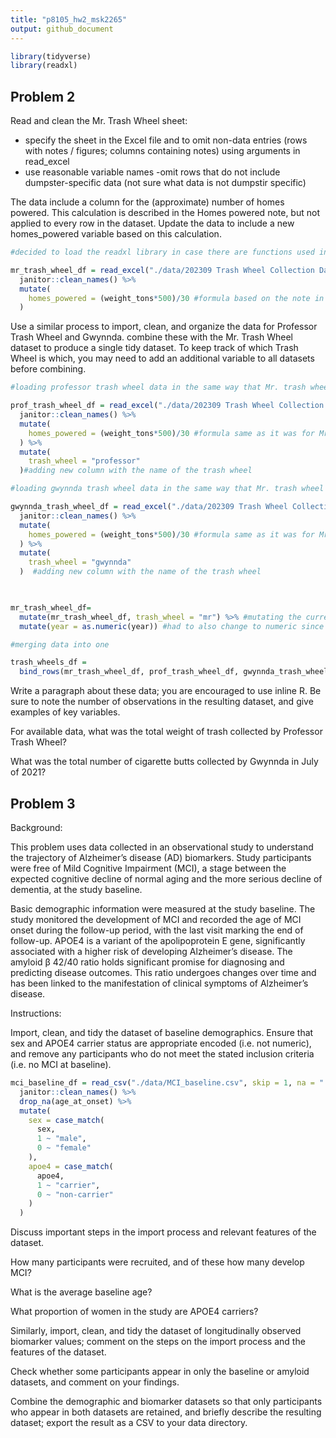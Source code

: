 ```yaml
---
title: "p8105_hw2_msk2265"
output: github_document
---
```


```r
library(tidyverse)
library(readxl)
```

## Problem 2

Read and clean the Mr. Trash Wheel sheet:

-   specify the sheet in the Excel file and to omit non-data entries (rows with notes / figures; columns containing notes) using arguments in read_excel
-   use reasonable variable names -omit rows that do not include dumpster-specific data (not sure what data is not dumpstir specific)

The data include a column for the (approximate) number of homes powered. This calculation is described in the Homes powered note, but not applied to every row in the dataset. Update the data to include a new homes_powered variable based on this calculation.

```r
#decided to load the readxl library in case there are functions used in the background other than jusr readxl

mr_trash_wheel_df = read_excel("./data/202309 Trash Wheel Collection Data.xlsx", sheet = "Mr. Trash Wheel", range = "A2:N586") %>% 
  janitor::clean_names() %>% 
  mutate( 
    homes_powered = (weight_tons*500)/30 #formula based on the note in the excel spreadsheet: Homes Powered - Each ton of trash equates to on average 500 kilowatts of electricity.  An average household will use 30 kilowatts per day.
  )
```

Use a similar process to import, clean, and organize the data for Professor Trash Wheel and Gwynnda. combine these with the Mr. Trash Wheel dataset to produce a single tidy dataset. To keep track of which Trash Wheel is which, you may need to add an additional variable to all datasets before combining.

```r
#loading professor trash wheel data in the same way that Mr. trash wheel was loaded

prof_trash_wheel_df = read_excel("./data/202309 Trash Wheel Collection Data.xlsx", sheet = "Professor Trash Wheel", range = "A2:M108") %>% 
  janitor::clean_names() %>% 
  mutate( 
    homes_powered = (weight_tons*500)/30 #formula same as it was for Mr. trash wheel
  ) %>% 
  mutate(
    trash_wheel = "professor"
  )#adding new column with the name of the trash wheel 

#loading gwynnda trash wheel data in the same way that Mr. trash wheel was loaded

gwynnda_trash_wheel_df = read_excel("./data/202309 Trash Wheel Collection Data.xlsx", sheet = "Gwynnda Trash Wheel", range = "A2:L157") %>% 
  janitor::clean_names() %>% 
  mutate( 
    homes_powered = (weight_tons*500)/30 #formula same as it was for Mr. trash wheel
  ) %>% 
  mutate(
    trash_wheel = "gwynnda"
  )  #adding new column with the name of the trash wheel 
  


mr_trash_wheel_df=
  mutate(mr_trash_wheel_df, trash_wheel = "mr") %>% #mutating the current Mr. trash wheel dataframe. this could be done when loading the date, but I decided to do it here because the first part of this problem does not involve adding this variable.
  mutate(year = as.numeric(year)) #had to also change to numeric since the other datasets were stored as numeric, so they could only merge if they were the same type of variable

#merging data into one

trash_wheels_df = 
  bind_rows(mr_trash_wheel_df, prof_trash_wheel_df, gwynnda_trash_wheel_df)


```

Write a paragraph about these data; you are encouraged to use inline R. Be sure to note the number of observations in the resulting dataset, and give examples of key variables.

For available data, what was the total weight of trash collected by Professor Trash Wheel?

What was the total number of cigarette butts collected by Gwynnda in July of 2021?

## Problem 3

Background:

This problem uses data collected in an observational study to understand the trajectory of Alzheimer's disease (AD) biomarkers. Study participants were free of Mild Cognitive Impairment (MCI), a stage between the expected cognitive decline of normal aging and the more serious decline of dementia, at the study baseline.

Basic demographic information were measured at the study baseline. The study monitored the development of MCI and recorded the age of MCI onset during the follow-up period, with the last visit marking the end of follow-up. APOE4 is a variant of the apolipoprotein E gene, significantly associated with a higher risk of developing Alzheimer's disease. The amyloid β 42/40 ratio holds significant promise for diagnosing and predicting disease outcomes. This ratio undergoes changes over time and has been linked to the manifestation of clinical symptoms of Alzheimer's disease.

Instructions:

Import, clean, and tidy the dataset of baseline demographics. Ensure that sex and APOE4 carrier status are appropriate encoded (i.e. not numeric), and remove any participants who do not meet the stated inclusion criteria (i.e. no MCI at baseline).

```r
mci_baseline_df = read_csv("./data/MCI_baseline.csv", skip = 1, na = ".") %>% #skipping the first line because it just contains descriptions of the variables. column titles are in row 2 of the csv. specifying that Na is "." 
  janitor::clean_names() %>% 
  drop_na(age_at_onset) %>% 
  mutate(
    sex = case_match(
      sex, 
      1 ~ "male",
      0 ~ "female"
    ),
    apoe4 = case_match(
      apoe4,
      1 ~ "carrier",
      0 ~ "non-carrier"
    )
  )


```

Discuss important steps in the import process and relevant features of the dataset.

How many participants were recruited, and of these how many develop MCI?

What is the average baseline age?

What proportion of women in the study are APOE4 carriers?

Similarly, import, clean, and tidy the dataset of longitudinally observed biomarker values; comment on the steps on the import process and the features of the dataset.

Check whether some participants appear in only the baseline or amyloid datasets, and comment on your findings.

Combine the demographic and biomarker datasets so that only participants who appear in both datasets are retained, and briefly describe the resulting dataset; export the result as a CSV to your data directory.
